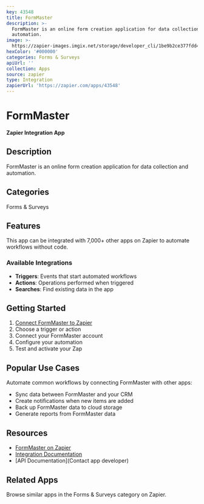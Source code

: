 ```yaml
---
key: 43548
title: FormMaster
description: >-
  FormMaster is an online form creation application for data collection and
  automation.
image: >-
  https://zapier-images.imgix.net/storage/developer_cli/1be9b2ce377fdd424ef53a048a229a91.png?auto=format%2Ccompress&ixlib=python-3.0.0&q=50
hexColor: '#000000'
categories: Forms & Surveys
apiUrl: ''
collection: Apps
source: zapier
type: Integration
zapierUrl: 'https://zapier.com/apps/43548'
---
```

# FormMaster

**Zapier Integration App**

## Description

FormMaster is an online form creation application for data collection and automation.

## Categories

Forms & Surveys

## Features

This app can be integrated with 7,000+ other apps on Zapier to automate workflows without code.

### Available Integrations

- **Triggers**: Events that start automated workflows
- **Actions**: Operations performed when triggered
- **Searches**: Find existing data in the app

## Getting Started

1. [Connect FormMaster to Zapier](https://zapier.com/apps/43548)
2. Choose a trigger or action
3. Connect your FormMaster account
4. Configure your automation
5. Test and activate your Zap

## Popular Use Cases

Automate common workflows by connecting FormMaster with other apps:

- Sync data between FormMaster and your CRM
- Create notifications when new items are added
- Back up FormMaster data to cloud storage
- Generate reports from FormMaster data

## Resources

- [FormMaster on Zapier](https://zapier.com/apps/43548)
- [Integration Documentation](https://zapier.com/apps/43548/integrations)
- [API Documentation](Contact app developer)

## Related Apps

Browse similar apps in the Forms & Surveys category on Zapier.
